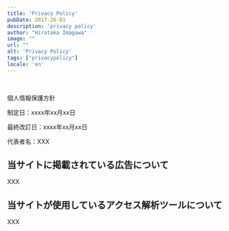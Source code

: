 ```yaml
---
title: 'Privacy Policy'
pubDate: 2017-26-01
description: 'privacy policy'
author: "Hirotaka Imagawa"
image: ""
url: ""
alt: 'Privacy Policy'
tags: ["privacypolicy"]
locale: 'en'
---
```

<br />

個人情報保護方針

制定日：xxxx年xx月xx日

最終改訂日：xxxx年xx月xx日

代表者名：XXX

## 当サイトに掲載されている広告について

XXX

## 当サイトが使用しているアクセス解析ツールについて

XXX